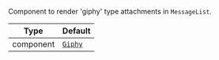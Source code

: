 Component to render 'giphy' type attachments in `MessageList`.

| Type      | Default                                        |
| --------- | ---------------------------------------------- |
| component | [`Giphy`](../../../../ui-components/giphy.mdx) |
